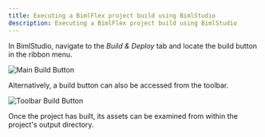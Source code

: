 ---
title: Executing a BimlFlex project build using BimlStudio
description: Executing a BimlFlex project build using BimlStudio
---
<head>
  <meta name="varigenceProduct" content="BimlFlex"></meta>
  <meta name="varigenceArticleType" content="Reference"></meta>
</head>

In BimlStudio, navigate to the *Build & Deploy* tab and locate the build button in the ribbon menu.

![Main Build Button](/img/bimlflex/mainbuild.png "Main Build Button")

Alternatively, a build button can also be accessed from the toolbar.

![Toolbar Build Button](/img/bimlflex/toolbarbuild.png "Toolbar Build Button")

Once the project has built, its assets can be examined from within the project's output directory.
